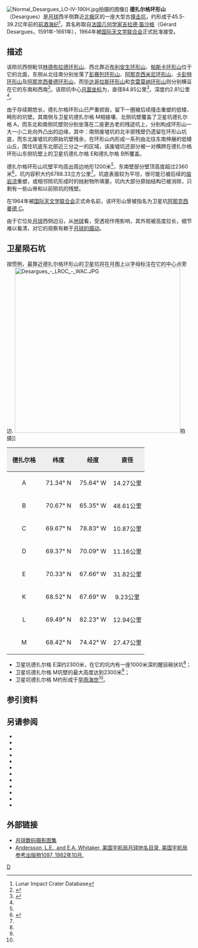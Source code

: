 {{lunar crater data|
 image=Desargues crater LROC polar mosaic.jpg|
 caption= [[月球勘测轨道飞行器|月球勘测轨道飞行器]]拍摄的图像|
 latitude=70.25|
 N_or_S=N|
 longitude=73.42|
 E_or_W=W|
 diameter=84.85公里|
 depth=2.81公里|
 colong=77|
 eponym=吉拉德·德扎尔格}}
[[File:Normal_Desargues_LO-IV-190H.jpg|thumb]]拍摄的图像]]
'''德扎尔格环形山'''（Desargues）是[[月球正面|月球]]西半侧靠近[[月球北极|北极]]区的一座大型古[[撞击坑|撞击坑]]，约形成于45.5-39.2亿年前的[[前酒海纪|前酒海纪]]<ref name="LICD">Lunar Impact Crater Database</ref>，其名称取自[[法国|法国]][[几何学|几何学家]][[吉拉德·笛沙格|吉拉德·笛沙格]]（Gérard Desargues，1591年-1661年），1964年被[[国际天文学联合会|国际天文学联合会]]正式批准接受。

==描述==  
该陨坑西侧毗邻[[林德布拉德环形山|林德布拉德环形山]]、西北靠近[[布利安生环形山|布利安生环形山]]、[[帕斯卡环形山|帕斯卡环形山]]位于它的北面，东侧从北往南分别坐落了[[彭赛列环形山|彭赛列环形山]]、[[阿那克西米尼环形山|阿那克西米尼环形山]]、[[卡彭特环形山|卡彭特环形山]]及[[阿那克西曼德环形山|阿那克西曼德环形山]]，而[[毕达哥拉斯环形山|毕达哥拉斯环形山]]和[[克雷莫纳环形山|克雷莫纳环形山]]则分别横亘在它的东南和西南<ref>{{Cite web |url=http://planetarynames.wr.usgs.gov/images/Lunar/lac_2_lo.pdf |title=Crater Desargues on the map LAC-2. |access-date=2017-02-26 |archive-date=2013-02-20 |archive-url=https://web.archive.org/web/20130220121324/http://planetarynames.wr.usgs.gov/images/Lunar/lac_2_lo.pdf |dead-url=no }}</ref>。该陨坑中心[[月面坐标|月面坐标]]为{{Coord|70.25|N|73.42|W|globe:Moon|nogoogle=1|noosm=1}}，直径84.85公里<ref name="IAU">{{Cite web |url=http://planetarynames.wr.usgs.gov/Feature/1497 |title=Directory of the International Astronomical Union |access-date=2017-02-26 |archive-date=2021-04-19 |archive-url=https://web.archive.org/web/20210419213805/https://planetarynames.wr.usgs.gov/Feature/1497 |dead-url=no }}</ref>，深度约2.81公里<ref name="LICD"/>。

由于存续期悠长，德扎尔格环形山已严重损毁，留下一圈被后续撞击重塑的低矮、畸形的坑壁。其南侧与卫星坑德扎尔格 M相接壤、北侧坑壁覆盖了卫星坑德扎尔格 A，而东北和南侧坑壁则分别坐落在二座更古老的残迹坑上，分别构成环形山一大一小二处向外凸出的边缘，其中：南侧废墟坑的北半部残壁仍遗留在环形山坑底，而东北废墟坑的原始坑壁残余，在环形山内形成一系列由北往东南伸展的低矮山丘，围住坑底东北部近三分之一的区域，该废墟坑还部分被一对横跨在德扎尔格环形山东侧坑壁上的卫星坑德扎尔格 E和德扎尔格 B所覆盖。

德扎尔格环形山坑壁平均高出周边地形1200米<ref name="LICD"/>，东南壁部分壁顶高度超过2360米<ref name="WIKI">{{Cite web |url=http://the-moon.wikispaces.com/Desargues |title=Description Crater online The Moon-Wiki |accessdate=2017-02-26 |archive-date=2013-01-05 |archive-url=https://archive.is/20130105073456/http://the-moon.wikispaces.com/Desargues |dead-url=no }}</ref>，坑内容积大约6788.33立方公里<ref name="LICD"/>。坑底表面较为平坦，很可能已被后续的[[熔岩流|熔岩流]]重塑，或相邻陨坑形成时的抛射物所填塞，坑内大部分原始结构已被消除，只剩有一些山脊和以前陨坑的残壁。

在1964年被[[国际天文学联合会|国际天文学联合会]]正式命名前，该环形山曾被指名为卫星坑[[阿那克西曼德环形山|阿那克西曼德 C]]。

由于它位处[[月球|月球]]西侧边沿，从[[地球|地球]]看，受透视作用影响，其外观被高度拉长，细节难以看清，对它的观察有赖于[[天平动|月球的摄动]]。

==卫星陨石坑==
按惯例，最靠近德扎尔格环形山的卫星坑将在月图上以字母标注在它的中心点旁边.
[[Image:Desargues_-_LROC_-_WAC.JPG|450px]]拍摄]]

{| class="wikitable"
!width="25%" style="background:#eeeeee;" |德扎尔格 
!width="25%" style="background:#eeeeee;" |纬度
!width="25%" style="background:#eeeeee;" |经度
!width="25%" style="background:#eeeeee;" |直径
|-
|align="center"|A
|align="center"|71.34° N
|align="center"|75.64° W
|align="center"|14.27公里
|-
|align="center"|B
|align="center"|70.67° N
|align="center"|65.35° W
|align="center"|48.61公里
|-
|align="center"|C
|align="center"|69.67° N
|align="center"|78.83° W
|align="center"|10.87公里
|-
|align="center"|D
|align="center"|69.37° N
|align="center"|70.09° W
|align="center"|11.16公里
|-
|align="center"|E
|align="center"|70.33° N
|align="center"|67.66° W
|align="center"|31.82公里
|-
|align="center"|K
|align="center"|68.52° N
|align="center"|67.69° W
|align="center"|9.23公里
|-
|align="center"|L
|align="center"|69.49° N
|align="center"|82.23° W
|align="center"|12.94公里
|-
|align="center"|M
|align="center"|68.42° N
|align="center"|74.42° W
|align="center"|27.47公里
|}{{clear}}
* 卫星坑德扎尔格 E深约2300米，在它的坑内有一座1000米深的醒目碗状坑<ref name="WIKI"/>；
* 卫星坑德扎尔格 M坑壁的最大高度达到2300米<ref name="WIKI"/>；
* 卫星坑德扎尔格 M约形成于[[早雨海世|早雨海世]]<ref name="LICD"/>。
==参引资料==
{{Reflist}}
==另请参阅==
{{refbegin}}
* {{cite book
  | last1 = Andersson
  | first1 = L. E.
  | last2 = Whitaker
  | first2 = E. A.
  | authorlink2 = Ewen Whitaker
  | date = 1982
  | title = [[NASA|NASA]] Catalogue of Lunar Nomenclature
  | publisher = NASA RP-1097
  | ref = harv
  }}
* {{cite web
  | last = Blue
  | first = Jennifer
  | date = July 25, 2007
  | title = Gazetteer of Planetary Nomenclature
  | publisher = [[United_States_Geological_Survey|USGS]]
  | url = http://planetarynames.wr.usgs.gov/
  | accessdate = 2007-08-05
  | ref = harv
  | archive-date = 2013-02-13
  | archive-url = https://www.webcitation.org/6EOCinkK0?url=http://planetarynames.wr.usgs.gov/
  | dead-url = no
  }}
* {{cite book
  | last1 = Bussey
  | first1 = B.
  | authorlink1 = Ben Bussey
  | last2 = Spudis
  | first2 = P.
  | authorlink2 = Paul Spudis
  | date = 2004
  | title = The Clementine Atlas of the Moon
  | publisher = Cambridge University Press
  | location = New York
  | isbn = 978-0-521-81528-4
  | ref = harv
  }}
* {{cite book
  | last1 = Cocks
  | first1 = Elijah E.
  | last2 = Cocks
  | first2 = Josiah C.
  | date = 1995
  | title = Who's Who on the Moon: A Biographical Dictionary of Lunar Nomenclature
  | url = https://archive.org/details/isbn_9780936389271
  | publisher = Tudor Publishers
  | isbn = 978-0-936389-27-1
  | ref = harv
  }}
* {{cite web
  | last = McDowell
  | first = Jonathan
  | date = July 15, 2007
  | url = http://host.planet4589.org/astro/lunar/
  | title = Lunar Nomenclature
  | publisher = Jonathan's Space Report
  | accessdate = 2007-10-24
  | ref = harv
  | archive-date = 2018-12-25
  | archive-url = https://web.archive.org/web/20181225170156/http://host.planet4589.org/astro/lunar/
  | dead-url = no
  }}
* {{cite journal| last1 = Menzel| first1 = D. H.| last2 = Minnaert| first2 = M.| last3 = Levin| first3 = B.| last4 = Dollfus| first4 = A.| last5 = Bell| first5 = B.| title = Report on Lunar Nomenclature by the Working Group of Commission 17 of the IAU| doi = 10.1007/BF00171763| journal = Space Science Reviews| volume = 12| issue = 2| pages = 136–186| date = 1971| bibcode = 1971SSRv...12..136M| ref = harv}}
* {{cite book
  | first = Patrick
  | last = Moore
  | authorlink = Patrick Moore
  | date = 2001
  | title = On the Moon
  | url = https://archive.org/details/patrickmooreonmo00patr
  | publisher = Sterling Publishing Co.
  | isbn = 978-0-304-35469-6
  | ref = harv
  }}
* {{cite book
  | first = Fred W.
  | last = Price
  | date = 1988
  | title = The Moon Observer's Handbook
  | publisher = Cambridge University Press
  | isbn = 978-0-521-33500-3
  | ref = harv
  }}
* {{cite book
  | last = Rükl
  | first = Antonín
  | authorlink = Antonín Rükl
  | date = 1990
  | title = Atlas of the Moon
  | publisher = Kalmbach Books
  | isbn = 978-0-913135-17-4
  | ref = harv
  }}
* {{cite book
  | last = Webb
  | first = Rev. T. W.
  | authorlink = Thomas William Webb
  | date = 1962
  | title = Celestial Objects for Common Telescopes
  | url = https://archive.org/details/celestialobjects00webb
  | edition = 6th revised
  | publisher = Dover
  | isbn = 978-0-486-20917-3
  | ref = harv
  }}
* {{cite book
  | first = Ewen A.
  | last = Whitaker
  | authorlink = Ewen Whitaker
  | date = 1999
  | title = Mapping and Naming the Moon
  | publisher = Cambridge University Press
  | isbn = 978-0-521-62248-6
  | ref = harv
  }}
* {{cite book
  | first = Peter T.
  | last = Wlasuk
  | date = 2000
  | title = Observing the Moon
  | publisher = Springer
  | isbn = 978-1-85233-193-1
  | ref = harv
 }}
{{refend}}

==外部链接==
* [http://www.lpi.usra.edu/resources/lunar_orbiter/bin/srch_nam.shtml?Desargues%7C0 月球数码摄影图集] {{Wayback|url=http://www.lpi.usra.edu/resources/lunar_orbiter/bin/srch_nam.shtml?Desargues%7C0 |date=20201127013629 }}
* [http://planet4589.org/astro/lunar/RP-1097.pdf Andersson, L.E., and E.A. Whitaker, 美国宇航局月球地名目录, 美国宇航局参考出版物1097, 1982年10月.] {{Wayback|url=http://planet4589.org/astro/lunar/RP-1097.pdf |date=20141006125838 }}

[[Category:月球环形山|D]]
{{月球環形山 (C-F)}}